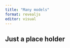 ```yaml
---
title: "Many models"
format: revealjs
editor: visual
---
```


::: callout-note
## Just a place holder
:::
